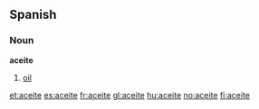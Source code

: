 ==Spanish==
===Noun===
'''aceite''' {{m}}
# [[oil]]

[[et:aceite]]
[[es:aceite]]
[[fr:aceite]]
[[gl:aceite]]
[[hu:aceite]]
[[no:aceite]]
[[fi:aceite]]